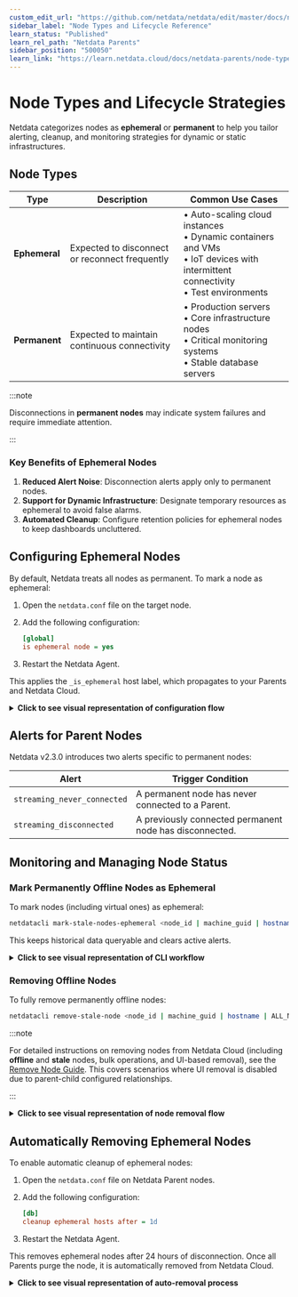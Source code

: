```yaml
---
custom_edit_url: "https://github.com/netdata/netdata/edit/master/docs/nodes-ephemerality.md"
sidebar_label: "Node Types and Lifecycle Reference"
learn_status: "Published"
learn_rel_path: "Netdata Parents"
sidebar_position: "500050"
learn_link: "https://learn.netdata.cloud/docs/netdata-parents/node-types-and-lifecycle-reference"
---
```


# Node Types and Lifecycle Strategies

Netdata categorizes nodes as **ephemeral** or **permanent** to help you tailor alerting, cleanup, and monitoring strategies for dynamic or static infrastructures.

## Node Types

| Type          | Description                                    | Common Use Cases                                                                                                                            |
|---------------|------------------------------------------------|---------------------------------------------------------------------------------------------------------------------------------------------|
| **Ephemeral** | Expected to disconnect or reconnect frequently | • Auto-scaling cloud instances<br />• Dynamic containers and VMs<br />• IoT devices with intermittent connectivity<br />• Test environments |
| **Permanent** | Expected to maintain continuous connectivity   | • Production servers<br />• Core infrastructure nodes<br />• Critical monitoring systems<br />• Stable database servers                     |

:::note

Disconnections in **permanent nodes** may indicate system failures and require immediate attention.

:::

### Key Benefits of Ephemeral Nodes

1. **Reduced Alert Noise**: Disconnection alerts apply only to permanent nodes.
2. **Support for Dynamic Infrastructure**: Designate temporary resources as ephemeral to avoid false alarms.
3. **Automated Cleanup**: Configure retention policies for ephemeral nodes to keep dashboards uncluttered.

## Configuring Ephemeral Nodes

By default, Netdata treats all nodes as permanent. To mark a node as ephemeral:

1. Open the `netdata.conf` file on the target node.
2. Add the following configuration:

   ```ini
   [global]
   is ephemeral node = yes
   ```

3. Restart the Netdata Agent.

This applies the `_is_ephemeral` host label, which propagates to your Parents and Netdata Cloud.

<details>
<summary><strong>Click to see visual representation of configuration flow</strong></summary><br/>

```mermaid
flowchart TD
    A[Node is Permanent by Default] -->|Step 1| B[Open netdata.conf on Target Node]
    B -->|Step 2| C[Add Configuration]
    C -->|Step 3| D[Restart the Node]
    D --> E[Node Now Marked as Ephemeral]
    E --> F[_is_ephemeral Label Applied]
    F --> G[Label Propagates to Parents and Cloud]
    classDef step fill: #e8f5e8, stroke: #27ae60, stroke-width: 2px, color: #2c3e50, rx: 10, ry: 10
    classDef label fill: #f3e8ff, stroke: #9b59b6, stroke-width: 2px, color: #2c3e50, rx: 10, ry: 10
    classDef subgraphStyle fill: #f8f9fa, stroke: #6c757d, stroke-width: 2px, color: #2c3e50, rx: 15, ry: 15
    class A step
    class B step
    class C step
    class D step
    class E label
    class F label
    class G subgraphStyle
```

</details>

## Alerts for Parent Nodes

Netdata v2.3.0 introduces two alerts specific to permanent nodes:

| Alert                       | Trigger Condition                                       |
|-----------------------------|---------------------------------------------------------|
| `streaming_never_connected` | A permanent node has never connected to a Parent.       |
| `streaming_disconnected`    | A previously connected permanent node has disconnected. |

## Monitoring and Managing Node Status

### Mark Permanently Offline Nodes as Ephemeral

To mark nodes (including virtual ones) as ephemeral:

```bash
netdatacli mark-stale-nodes-ephemeral <node_id | machine_guid | hostname | ALL_NODES>
```

This keeps historical data queryable and clears active alerts.

<details>
<summary><strong>Click to see visual representation of CLI workflow</strong></summary><br/>

```mermaid
flowchart TD
    A[Offline Node Detected] -->|Run CLI Command| B[Use netdatacli mark-stale-nodes-ephemeral]
    B --> C[Node Marked as Ephemeral]
    C --> D[Metrics Remain Available]
    C --> E[Active Alerts Cleared]
    C --> F{Node Reconnects?}
    F -->|Yes - no config| G[Reverts to Permanent]
    F -->|No| H[Remains Ephemeral]
    classDef step fill: #e8f5e8, stroke: #27ae60, stroke-width: 2px, color: #2c3e50, rx: 10, ry: 10
    classDef alert fill: #ffe8e8, stroke: #e74c3c, stroke-width: 2px, color: #2c3e50, rx: 10, ry: 10
    class A step
    class B step
    class C step
    class D step
    class E step
    class F alert
    class G alert
    class H alert
```

</details>

### Removing Offline Nodes

To fully remove permanently offline nodes:

```bash
netdatacli remove-stale-node <node_id | machine_guid | hostname | ALL_NODES>
```

:::note

For detailed instructions on removing nodes from Netdata Cloud (including **offline** and **stale** nodes, bulk operations, and UI-based removal), see the [Remove Node Guide](/docs/netdata-cloud/remove-agent). This covers scenarios where UI removal is disabled due to parent-child configured relationships.

:::

<details>
<summary><strong>Click to see visual representation of node removal flow</strong></summary><br/>

```mermaid
flowchart TD
    A[Offline Node Detected] -->|Run CLI Tool| B[Execute remove-stale-node Command]
    B --> C[Node Removed from System]
    C --> D[Node No Longer Queryable]
    C --> E[Alerts for Node Cleared]
    classDef step fill: #e8f5e8, stroke: #27ae60, stroke-width: 2px, color: #2c3e50, rx: 10, ry: 10
    classDef alert fill: #ffe8e8, stroke: #e74c3c, stroke-width: 2px, color: #2c3e50, rx: 10, ry: 10
    class A step
    class B step
    class C step
    class D step
    class E step
```

</details>

## Automatically Removing Ephemeral Nodes

To enable automatic cleanup of ephemeral nodes:

1. Open the `netdata.conf` file on Netdata Parent nodes.
2. Add the following configuration:

   ```ini
   [db]
   cleanup ephemeral hosts after = 1d
   ```

3. Restart the Netdata Agent.

This removes ephemeral nodes after 24 hours of disconnection. Once all Parents purge the node, it is automatically removed from Netdata Cloud.

<details>
<summary><strong>Click to see visual representation of auto-removal process</strong></summary><br/>

```mermaid
flowchart TD
    A[Configure Auto-Removal in netdata.conf] --> B[Restart Parent Nodes]
    B --> C[Ephemeral Node Disconnects]
    C --> D{Wait Period Elapsed?}
    D -->|Yes| E[Node Automatically Removed]
    D -->|No| F[Node Remains in System]
    E --> G{All Parents Removed Node?}
    G -->|Yes| H[Node Removed from Cloud]
    classDef step fill: #e8f5e8, stroke: #27ae60, stroke-width: 2px, color: #2c3e50, rx: 10, ry: 10
    classDef alert fill: #ffe8e8, stroke: #e74c3c, stroke-width: 2px, color: #2c3e50, rx: 10, ry: 10
    class A step
    class B step
    class C step
    class D step
    class E step
    class F step
    class G step
    class H step
```

</details>
